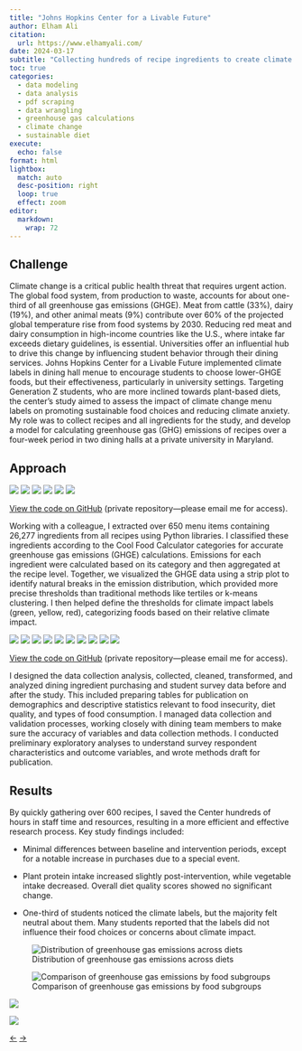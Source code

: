 ```yaml
---
title: "Johns Hopkins Center for a Livable Future"
author: Elham Ali
citation:
  url: https://www.elhamyali.com/
date: 2024-03-17
subtitle: "Collecting hundreds of recipe ingredients to create climate food labels for improved climate-friendly eating decisions."
toc: true
categories: 
  - data modeling
  - data analysis
  - pdf scraping
  - data wrangling
  - greenhouse gas calculations
  - climate change
  - sustainable diet
execute: 
  echo: false
format: html
lightbox: 
  match: auto
  desc-position: right
  loop: true
  effect: zoom
editor: 
  markdown: 
    wrap: 72
---
```


## Challenge

Climate change is a critical public health threat that requires urgent
action. The global food system, from production to waste, accounts for
about one-third of all greenhouse gas emissions (GHGE). Meat from cattle
(33%), dairy (19%), and other animal meats (9%) contribute over 60% of
the projected global temperature rise from food systems by 2030.
Reducing red meat and dairy consumption in high-income countries like
the U.S., where intake far exceeds dietary guidelines, is essential.
Universities offer an influential hub to drive this change by
influencing student behavior through their dining services. Johns
Hopkins Center for a Livable Future implemented climate labels in dining
hall menue to encourage students to choose lower-GHGE foods, but their
effectiveness, particularly in university settings. Targeting Generation
Z students, who are more inclined towards plant-based diets, the
center's study aimed to assess the impact of climate change menu labels
on promoting sustainable food choices and reducing climate anxiety. My
role was to collect recipes and all ingredients for the study, and
develop a model for calculating greenhouse gas (GHG) emissions of
recipes over a four-week period in two dining halls at a private
university in Maryland.

## Approach

[![](https://img.shields.io/badge/Python-3776AB?logo=Python&logoColor=white)](#)
[![](https://img.shields.io/badge/pdfplumber-808080)](#)
[![](https://img.shields.io/badge/Pandas-150458?logo=pandas&logoColor=white)](#)
[![](https://img.shields.io/badge/re-006400)](#)
[![](https://img.shields.io/badge/glob-006400)](#)
[![](https://img.shields.io/badge/Numpy-013243?logo=numpy&logoColor=white)](#)

::: callout-note
[View the code on
GitHub](https://github.com/Elhamyali/clf-climate-label-study) (private
repository---please email me for access).
:::

Working with a colleague, I extracted over 650 menu items containing
26,277 ingredients from all recipes using Python libraries. I classified
these ingredients according to the Cool Food Calculator categories for
accurate greenhouse gas emissions (GHGE) calculations. Emissions for
each ingredient were calculated based on its category and then
aggregated at the recipe level. Together, we visualized the GHGE data
using a strip plot to identify natural breaks in the emission
distribution, which provided more precise thresholds than traditional
methods like tertiles or k-means clustering. I then helped define the
thresholds for climate impact labels (green, yellow, red), categorizing
foods based on their relative climate impact.

[![](https://img.shields.io/badge/R-276DC2?logo=R&logoColor=white)](#)
[![](https://img.shields.io/badge/RStudio-75AADB?logo=RStudio&logoColor=white)](#)
[![](https://img.shields.io/badge/Quarto-005F9E?logo=quarto&logoColor=white)](#)
[![](https://img.shields.io/badge/Tidyverse-1A162D?logo=R&logoColor=white)](#)
[![](https://img.shields.io/badge/dplyr-1A162D?logo=R&logoColor=white)](#)
[![](https://img.shields.io/badge/survey-1A162D?logo=R&logoColor=white)](#)
[![](https://img.shields.io/badge/ggplot2-1A162D?logo=R&logoColor=white)](#)
[![](https://img.shields.io/badge/tidyr-1A162D?logo=R&logoColor=white)](#)
[![](https://img.shields.io/badge/knitr-1A162D?logo=R&logoColor=white)](#)
[![](https://img.shields.io/badge/readxl-1A162D?logo=R&logoColor=white)](#)

::: callout-note
[View the code on
GitHub](https://github.com/Elhamyali/clf-climate-label-study-data-analysis)
(private repository---please email me for access).
:::

I designed the data collection analysis, collected, cleaned,
transformed, and analyzed dining ingredient purchasing and student
survey data before and after the study. This included preparing tables
for publication on demographics and descriptive statistics relevant to
food insecurity, diet quality, and types of food consumption. I managed
data collection and validation processes, working closely with dining
team members to make sure the accuracy of variables and data collection
methods. I conducted preliminary exploratory analyses to understand
survey respondent characteristics and outcome variables, and wrote
methods draft for publication.

## Results

By quickly gathering over 600 recipes, I saved the Center hundreds of
hours in staff time and resources, resulting in a more efficient and
effective research process. Key study findings included:

-   Minimal differences between baseline and intervention periods,
    except for a notable increase in purchases due to a special event.

-   Plant protein intake increased slightly post-intervention, while
    vegetable intake decreased. Overall diet quality scores showed no
    significant change.

-   One-third of students noticed the climate labels, but the majority
    felt neutral about them. Many students reported that the labels did
    not influence their food choices or concerns about climate impact.

::: {layout-ncol="2"}
![Distribution of greenhouse gas emissions across
diets](1-clf.png){group="gallery"}

![Comparison of greenhouse gas emissions by food
subgroups](2-clf.png){group="gallery"}

![](3-clf.png){group="gallery"}

![](4-clf.png){group="gallery"}
:::

<!-- Navigation Arrows -->

::: article-navigation
<a href="/featured-work/1-usdr/usdr.qmd" class="nav-arrow left-arrow">←</a>
<!-- Left arrow for previous -->
<a href="/featured-work/azdhs/azdhs.qmd" class="nav-arrow right-arrow">→</a>
<!-- Right arrow for next -->
:::
